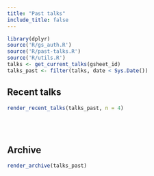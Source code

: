 ```yaml
---
title: "Past talks"
include_title: false
---
```


```r
library(dplyr)
source('R/gs_auth.R')
source('R/past-talks.R')
source('R/utils.R')
talks <- get_current_talks(gsheet_id)
talks_past <- filter(talks, date < Sys.Date())
```


## Recent talks

```r
render_recent_talks(talks_past, n = 4)
```


<br><br>

## Archive

```r
render_archive(talks_past)
```
